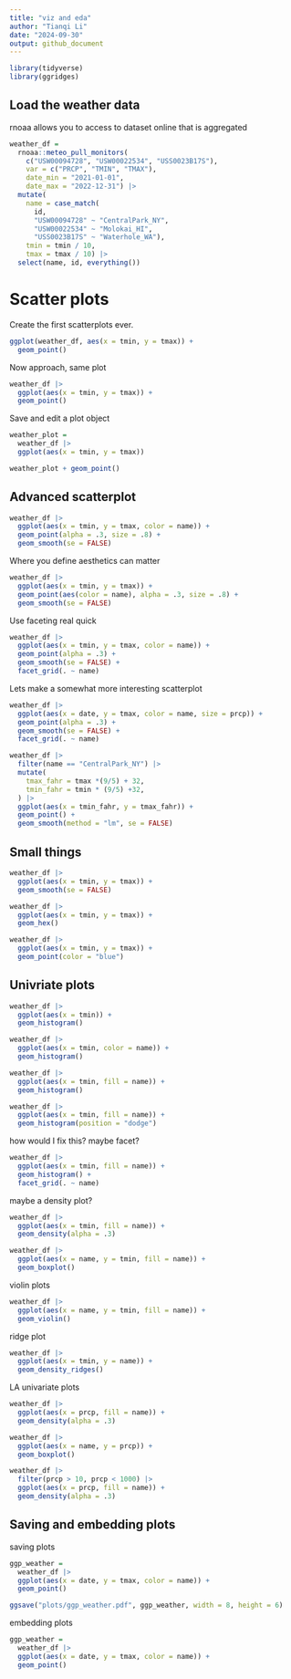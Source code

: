 ```yaml
---
title: "viz and eda"
author: "Tianqi Li"
date: "2024-09-30"
output: github_document
---
```


```r
library(tidyverse)
library(ggridges)
```

## Load the weather data
rnoaa allows you to access to dataset online that is aggregated
```r
weather_df = 
  rnoaa::meteo_pull_monitors(
    c("USW00094728", "USW00022534", "USS0023B17S"),
    var = c("PRCP", "TMIN", "TMAX"), 
    date_min = "2021-01-01",
    date_max = "2022-12-31") |>
  mutate(
    name = case_match(
      id, 
      "USW00094728" ~ "CentralPark_NY", 
      "USW00022534" ~ "Molokai_HI",
      "USS0023B17S" ~ "Waterhole_WA"),
    tmin = tmin / 10,
    tmax = tmax / 10) |>
  select(name, id, everything())
```

# Scatter plots
Create the first scatterplots ever.
```r
ggplot(weather_df, aes(x = tmin, y = tmax)) + 
  geom_point()
```

Now approach, same plot
```r
weather_df |>
  ggplot(aes(x = tmin, y = tmax)) +
  geom_point()
```

Save and edit a plot object
```r
weather_plot = 
  weather_df |>
  ggplot(aes(x = tmin, y = tmax))

weather_plot + geom_point()
```

## Advanced scatterplot
```r
weather_df |>
  ggplot(aes(x = tmin, y = tmax, color = name)) +
  geom_point(alpha = .3, size = .8) +
  geom_smooth(se = FALSE)
```

Where you define aesthetics can matter
```r
weather_df |>
  ggplot(aes(x = tmin, y = tmax)) +
  geom_point(aes(color = name), alpha = .3, size = .8) +
  geom_smooth(se = FALSE)
```

Use faceting real quick
```r
weather_df |>
  ggplot(aes(x = tmin, y = tmax, color = name)) +
  geom_point(alpha = .3) +
  geom_smooth(se = FALSE) +
  facet_grid(. ~ name)
```

Lets make a somewhat more interesting scatterplot
```r
weather_df |>
  ggplot(aes(x = date, y = tmax, color = name, size = prcp)) +
  geom_point(alpha = .3) +
  geom_smooth(se = FALSE) +
  facet_grid(. ~ name)
```

```r
weather_df |>
  filter(name == "CentralPark_NY") |>
  mutate(
    tmax_fahr = tmax *(9/5) + 32,
    tmin_fahr = tmin * (9/5) +32,
  ) |>
  ggplot(aes(x = tmin_fahr, y = tmax_fahr)) +
  geom_point() +
  geom_smooth(method = "lm", se = FALSE)
```

## Small things
```r
weather_df |>
  ggplot(aes(x = tmin, y = tmax)) +
  geom_smooth(se = FALSE)
```

```r
weather_df |>
  ggplot(aes(x = tmin, y = tmax)) +
  geom_hex()
```

```r
weather_df |>
  ggplot(aes(x = tmin, y = tmax)) +
  geom_point(color = "blue")
```

## Univriate plots

```r
weather_df |>
  ggplot(aes(x = tmin)) +
  geom_histogram()
```

```r
weather_df |>
  ggplot(aes(x = tmin, color = name)) +
  geom_histogram()
```
```r
weather_df |>
  ggplot(aes(x = tmin, fill = name)) +
  geom_histogram()
```

```r
weather_df |>
  ggplot(aes(x = tmin, fill = name)) +
  geom_histogram(position = "dodge")
```

how would I fix this? maybe facet?

```r
weather_df |>
  ggplot(aes(x = tmin, fill = name)) +
  geom_histogram() + 
  facet_grid(. ~ name)
```

maybe a density plot?
```r
weather_df |>
  ggplot(aes(x = tmin, fill = name)) +
  geom_density(alpha = .3)
```

```r
weather_df |>
  ggplot(aes(x = name, y = tmin, fill = name)) +
  geom_boxplot()
```

violin plots
```r
weather_df |>
  ggplot(aes(x = name, y = tmin, fill = name)) +
  geom_violin()
```

ridge plot
```r
weather_df |>
  ggplot(aes(x = tmin, y = name)) +
  geom_density_ridges()
```

LA univariate plots
```r
weather_df |>
  ggplot(aes(x = prcp, fill = name)) +
  geom_density(alpha = .3)

weather_df |>
  ggplot(aes(x = name, y = prcp)) +
  geom_boxplot()

weather_df |>
  filter(prcp > 10, prcp < 1000) |>
  ggplot(aes(x = prcp, fill = name)) +
  geom_density(alpha = .3)
```

## Saving and embedding plots
saving plots
```r
ggp_weather = 
  weather_df |>
  ggplot(aes(x = date, y = tmax, color = name)) +
  geom_point()

ggsave("plots/ggp_weather.pdf", ggp_weather, width = 8, height = 6)
```

embedding plots
```r
ggp_weather = 
  weather_df |>
  ggplot(aes(x = date, y = tmax, color = name)) +
  geom_point()
```

